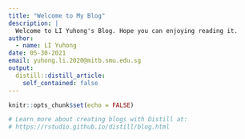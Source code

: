 ```yaml
---
title: "Welcome to My Blog"
description: |
  Welcome to LI Yuhong's Blog. Hope you can enjoying reading it.
author:
  - name: LI Yuhong
date: 05-30-2021
email: yuhong.li.2020@mitb.smu.edu.sg
output:
  distill::distill_article:
    self_contained: false
---
```


```r
knitr::opts_chunk$set(echo = FALSE)

# Learn more about creating blogs with Distill at:
# https://rstudio.github.io/distill/blog.html

```



